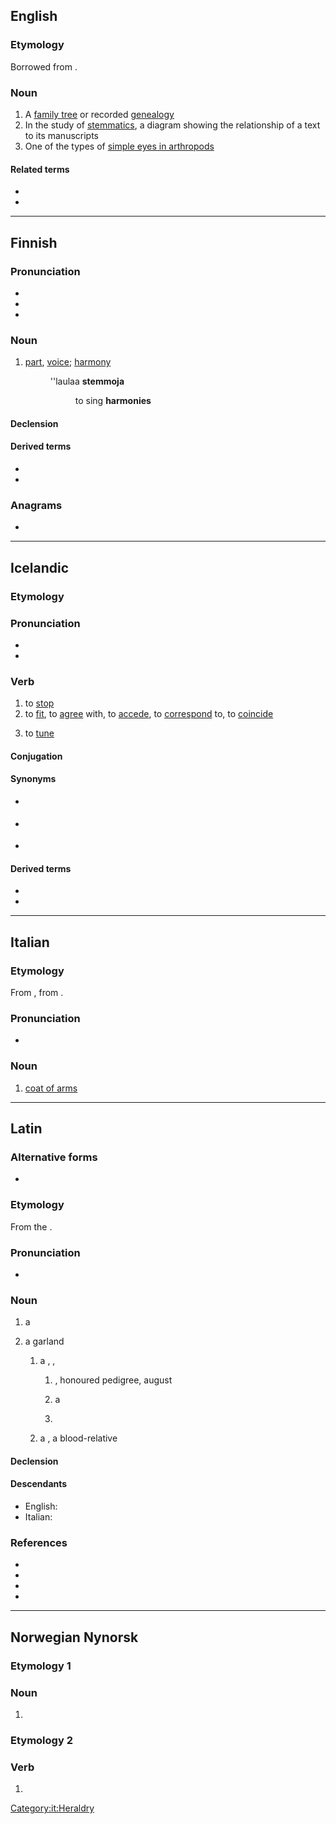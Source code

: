 ==English==
{{wikipedia}}

===Etymology===
Borrowed from {{bor|en|grc|στέμμα|notext=1}}.

===Noun===
{{en-noun|stemmata|s}}

# A [[family tree]] or recorded [[genealogy]]
# In the study of [[w:Textual criticism#Stemmatics|stemmatics]], a diagram showing the relationship of a text to its manuscripts
# One of the types of [[w:simple eyes in arthropods#Stemmata|simple eyes in arthropods]]

====Related terms====
* ''{{l|en|stemma codicum}}''
* {{l|en|stemmatics}}

----

==Finnish==

===Pronunciation===
* {{fi-IPA}}
* {{hyphenation|stem|ma|lang=fi}}
* {{rhymes|emːɑ|lang=fi}}

===Noun===
{{wikipedia|lang=fi}}
{{fi-noun}}

# {{lb|fi|music}} [[part]], [[voice]]; [[harmony]] {{gloss|melody played or sung by a particular instrument, voice, or group of instruments or voices, within a polyphonic piece}}
#: ''laulaa '''stemmoja'''
#:: to sing '''harmonies'''

====Declension====
{{fi-decl-kala|stemm|||a}}

====Derived terms====
* {{l|fi|stemmaharjoitus}}
* {{l|fi|stemmalaulu}}

===Anagrams===
* {{anagrams|fi|sammet}}

----

==Icelandic==

===Etymology===
{{rfe|lang=is}}

===Pronunciation===
* {{IPA|/ˈstɛmːa/|lang=is}}
* {{rhymes|ɛmːa|lang=is}}

===Verb===
{{is-verb-weak|stemmdi|stemmt}}

# to [[stop]]
# to [[fit]], to [[agree]] with, to [[accede]], to [[correspond]] to, to [[coincide]]
# {{lb|is|music|of an instrument}} to [[tune]]

====Conjugation====
{{is-conj-w2|st|e|mm|mp=-}}

====Synonyms====
* {{sense|stop}} {{l|is|stífla}}
* {{sense|fit, agree with}} {{l|is|koma heim}}
* {{sense|tune}} {{l|is|stilla}}

====Derived terms====
* {{l|is|stemma stigu við}}
* {{l|is|stemmdur}}

{{attention|is|add noun, etymology, expand senses}}

----

==Italian==

===Etymology===
From {{der|it|la|stemma}}, from {{der|it|grc|στέμμα}}.

===Pronunciation===
* {{hyphenation|stèm|ma|lang=it}}

===Noun===
{{it-noun|m}}

# [[coat of arms]]

[[Category:it:Heraldry]]

----

==Latin==
{{was fwotd|2015|July|1|lang=la}}

===Alternative forms===
* {{alter|la|stegma|stigma||Mediaeval}}

===Etymology===
From the {{der|la|grc|στέμμα}}.

===Pronunciation===
* {{la-IPA|stemma}}

===Noun===
{{la-noun|stemma|stemmatis|n|third}}

# {{lb|la|post-Classical|in general}} a {{l|en|garland}} {{non-gloss definition|or}} {{l|en|wreath}}
# {{lb|la|post-Augustan|in particular}} a garland {{non-gloss definition|hung upon an ancestral image}}
## {{lb|la|transferred sense}} a {{l|en|pedigree}}, {{l|en|geneagram}}, {{non-gloss definition|or}} {{l|en|family tree}}
### {{lb|la|figurative}} {{l|en|nobility}}, honoured pedigree, august {{l|en|lineage}}
###: {{ux|la|[[argentum|argentī]] [[fumosus|fūmōsa]] [[suī]] '''stemmata''' [[narro|nārrāre]]}}
### {{lb|la|Medieval Latin}} a {{l|en|crown}}
###: {{ux|la|[[ā]] '''stemmate''' [[ūsque]] [[subucula|subūculam]] [[cultus|cultū]] [[regalis|rēgālī]] [[exutus|exūtī]]}}
### {{lb|la|Medieval Latin}} {{l|en|wergeld}}
## {{lb|la|Medieval Latin}} a {{l|en|kinsman}}, a blood-relative

====Declension====
{{la-decl-3rd-N|stemma}}

====Descendants====
* English: {{l|en|stemma}}
* Italian: {{l|it|stemma}}

===References===
* {{R:L&S|stemma}}
* {{R:Gaffiot|stemma|p=1,476/3}}
* {{R:OLD|1|stemma|1,817/3}}
* {{R:Niermeyer|stemma|991/1}}

----

==Norwegian Nynorsk==

===Etymology 1===

===Noun===
{{head|nn|noun form|g=f}}

# {{inflection of|stemme||definite|s|lang=nn}}

===Etymology 2===

===Verb===
{{head|nn|verb|present tense|stemmer|past tense|stemde|or|stemte|past participle|stemt|present participle|stemmande|imperative|stem}}

# {{alternative form of|stemme|lang=nn}}